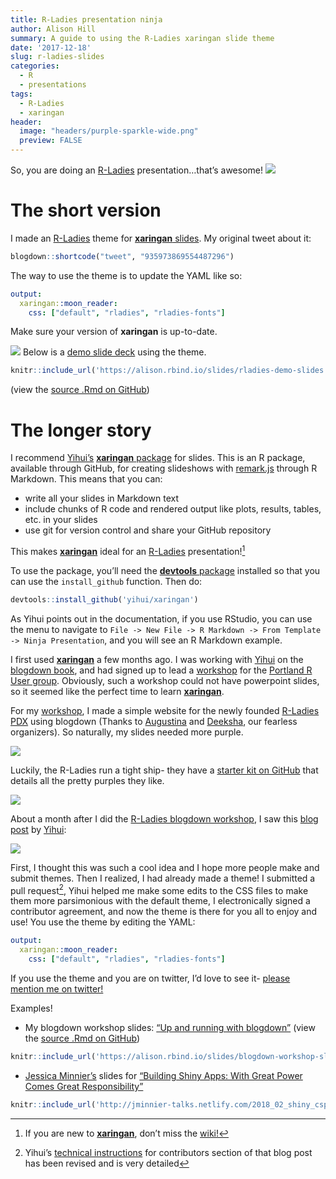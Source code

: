 ```yaml
---
title: R-Ladies presentation ninja
author: Alison Hill
summary: A guide to using the R-Ladies xaringan slide theme
date: '2017-12-18'
slug: r-ladies-slides
categories:
  - R
  - presentations
tags:
  - R-Ladies
  - xaringan
header:
  image: "headers/purple-sparkle-wide.png"
  preview: FALSE
---
```



So, you are doing an [R-Ladies](https://rladies.org) presentation...that's awesome!
![](https://media.giphy.com/media/r9WS57qOqU1KU/giphy.gif)


# The short version

I made an [R-Ladies](https://rladies.org) theme for [**xaringan** slides](https://github.com/yihui/xaringan). My original tweet about it:

```r
blogdown::shortcode("tweet", "935973869554487296")
```

The way to use the theme is to update the YAML like so:

```yaml
output:
  xaringan::moon_reader:
    css: ["default", "rladies", "rladies-fonts"]
```

Make sure your version of **xaringan** is up-to-date.

![](/img/posts/rladies-slides/rladies-demo-slides.png)
Below is a [demo slide deck](https://alison.rbind.io/slides/rladies-demo-slides.html#1) using the theme.

```r
knitr::include_url('https://alison.rbind.io/slides/rladies-demo-slides.html#1')
```

(view the [source .Rmd on GitHub](https://github.com/rbind/apreshill/blob/master/static/slides/rladies-demo-slides.Rmd))

# The longer story

I recommend [Yihui's](https://yihui.name) [**xaringan** package](https://github.com/yihui/xaringan) for slides. This is an R package, available through GitHub, for creating slideshows with [remark.js](https://remarkjs.com/) through R Markdown. This means that you can:

* write all your slides in Markdown text
* include chunks of R code and rendered output like plots, results, tables, etc.  in your slides
* use git for version control and share your GitHub repository 

This makes [**xaringan**](https://github.com/yihui/xaringan) ideal for an [R-Ladies](https://rladies.org) presentation!^[If you are new to [**xaringan**](https://github.com/yihui/xaringan), don't miss the [wiki!](https://github.com/yihui/xaringan/wiki)]

To use the package, you'll need the [**devtools** package](https://cran.r-project.org/web/packages/devtools/index.html) installed so that you can use the `install_github` function. Then do:

```r
devtools::install_github('yihui/xaringan')
```

As Yihui points out in the documentation, if you use RStudio, you can use the menu to navigate to `File -> New File -> R Markdown -> From Template -> Ninja Presentation`, and you will see an R Markdown example.

I first used [**xaringan**](https://github.com/yihui/xaringan) a few months ago. I was working with [Yihui](https://yihui.name) on the [blogdown book](https://bookdown.org/yihui/blogdown/), and had signed up to lead a [workshop](https://alison.rbind.io/talk/blogdown-meetup/) for the [Portland R User group](https://www.meetup.com/portland-r-user-group/). Obviously, such a workshop could not have powerpoint slides, so it seemed like the perfect time to learn [**xaringan**](https://github.com/yihui/xaringan).

For my [workshop](https://alison.rbind.io/talk/blogdown-meetup/), I made a simple website for the newly founded [R-Ladies PDX](https://rladies-pdx.rbind.io) using blogdown (Thanks to [Augustina](https://twitter.com/mmmpork) and [Deeksha](https://twitter.com/deekshathati), our fearless organizers). So naturally, my slides needed more purple. 

![](https://media.giphy.com/media/c4PW8gc5ee9NK/giphy.gif)

Luckily, the R-Ladies run a tight ship- they have a [starter kit on GitHub](https://github.com/rladies/starter-kit) that details all the pretty purples they like.

![](/img/posts/rladies-slides/rladies-palette.png)


About a month after I did the [R-Ladies blogdown workshop](https://alison.rbind.io/talk/blogdown-meetup/), I saw this [blog post](https://yihui.name/en/2017/10/xaringan-themes/) by [Yihui](https://yihui.name):

![](/img/posts/rladies-slides/yihui-xaringan-themes.png)

First, I thought this was such a cool idea and I hope more people make and submit themes. Then I realized, I had already made a theme! I submitted a pull request^[Yihui's [technical instructions](https://yihui.name/en/2017/10/xaringan-themes/) for contributors section of that blog post has been revised and is very detailed], Yihui helped me make some edits to the CSS files to make them more parsimonious with the default theme, I electronically signed a contributor agreement, and now the theme is there for you all to enjoy and use! You use the theme by editing the YAML:


```yaml
output:
  xaringan::moon_reader:
    css: ["default", "rladies", "rladies-fonts"]
```



If you use the theme and you are on twitter, I'd love to see it- [please mention me on twitter!](https://twitter.com/intent/tweet?user_id=3199856542)

Examples!

* My blogdown workshop slides: ["Up and running with blogdown"](http://127.0.0.1:4321/talk/blogdown-meetup/) (view the [source .Rmd on GitHub](https://github.com/rbind/apreshill/blob/master/static/slides/blogdown-workshop-slides.Rmd))

```r
knitr::include_url('https://alison.rbind.io/slides/blogdown-workshop-slides.html#1')
```


* [Jessica Minnier's](http://jessicaminnier.com) slides for ["Building Shiny Apps: With Great Power Comes Great Responsibility"](http://jminnier-talks.netlify.com/2018_02_shiny_csp/minnier_csp2018#1)

```r
knitr::include_url('http://jminnier-talks.netlify.com/2018_02_shiny_csp/minnier_csp2018#1')
```

